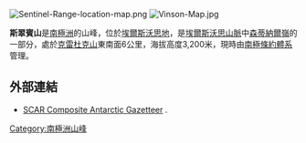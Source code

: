 [[Image:Sentinel-Range-location-map.png|thumb]]
[[Image:Vinson-Map.jpg|thumb]]

{{coord|78|41|S|85|4|W|display=title}}

'''斯翠賓山'''是[[南極洲|南極洲]]的山峰，位於[[埃爾斯沃思地|埃爾斯沃思地]]，是[[埃爾斯沃思山脈|埃爾斯沃思山脈]]中[[森蒂納爾嶺|森蒂納爾嶺]]的一部分，處於[[克雷杜克山|克雷杜克山]]東南面6公里，海拔高度3,200米，現時由[[南極條約體系|南極條約體系]]管理。

==外部連結==
* [http://data.aad.gov.au/aadc/gaz/scar/ SCAR Composite Antarctic Gazetteer] {{WebCite|url=https://www.webcitation.org/5ug2CfC7m?url=http://data.aad.gov.au/aadc/gaz/scar/ |date=20101202140255 |dateformat=iso }}.

{{DEFAULTSORT:Mount Strybing}}
[[Category:南極洲山峰|Category:南極洲山峰]]


{{EllsworthLand-geo-stub}}